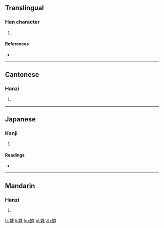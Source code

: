 ==Translingual==

===Han character===
{{Han char|rn=38|rad=女|as=11|sn=14|four=4144<sub>9</sub>|canj=女卜心木 (VYPD)|ids=⿰[[女]][[虖]]}}

# {{defn|Han|sort=女11}}

====References====
* {{Han ref|kx=0270.220|dkj=06679|dj=0538.250|hdz=21076.120|uh=5AED|ud=23277|bh=E171|bd=57713}}

----

==Cantonese==

===Hanzi===
{{yue-hanzi|jyut=[[wu6]]|y=wu6}}

# {{defn|lang=yue|sort=女11}}

----

==Japanese==

===Kanji===
{{ja-kanji|grade=|rs=女11}}

# {{defn|lang=ja|sort=女11}}

====Readings====
* {{ja-readings|on=[[こ]] (ko), [[ご]] (go)|kun=[[おとめ]] (otome), [[みめよいさま]] (mimeyoisama), [[ねたむ]] (netamu)}}

----

==Mandarin==

===Hanzi===
{{cmn-hanzi|pin=[[hù]] ([[hu4]])|wg=hu<sup>4</sup>}}

# {{defn|lang=cmn|sort=女11}}

[[fr:嫭]]
[[li:嫭]]
[[hu:嫭]]
[[pl:嫭]]
[[zh:嫭]]